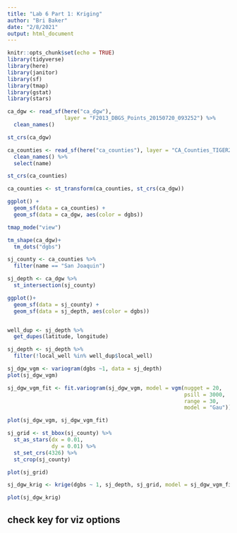 ```yaml
---
title: "Lab 6 Part 1: Kriging"
author: "Bri Baker"
date: "2/8/2021"
output: html_document
---
```


```r
knitr::opts_chunk$set(echo = TRUE)
library(tidyverse)
library(here)
library(janitor)
library(sf)
library(tmap)
library(gstat)
library(stars)
```


```r
ca_dgw <- read_sf(here("ca_dgw"), 
                  layer = "F2013_DBGS_Points_20150720_093252") %>% 
  clean_names()

st_crs(ca_dgw)

ca_counties <- read_sf(here("ca_counties"), layer = "CA_Counties_TIGER2016") %>% 
  clean_names() %>% 
  select(name)

st_crs(ca_counties)

ca_counties <- st_transform(ca_counties, st_crs(ca_dgw))

```

```r
ggplot() +
  geom_sf(data = ca_counties) +
  geom_sf(data = ca_dgw, aes(color = dgbs))

```

```r
tmap_mode("view")

tm_shape(ca_dgw)+
  tm_dots("dgbs")


```


```r
sj_county <- ca_counties %>% 
  filter(name == "San Joaquin")

sj_depth <- ca_dgw %>% 
  st_intersection(sj_county)

ggplot()+
  geom_sf(data = sj_county) +
  geom_sf(data = sj_depth, aes(color = dgbs))



```


```r
well_dup <- sj_depth %>% 
  get_dupes(latitude, longitude)

sj_depth <- sj_depth %>% 
  filter(!local_well %in% well_dup$local_well)
```



```r
sj_dgw_vgm <- variogram(dgbs ~1, data = sj_depth)
plot(sj_dgw_vgm)

sj_dgw_vgm_fit <- fit.variogram(sj_dgw_vgm, model = vgm(nugget = 20, 
                                                        psill = 3000,
                                                        range = 30, 
                                                        model = "Gau"))

plot(sj_dgw_vgm, sj_dgw_vgm_fit)

```


```r
sj_grid <- st_bbox(sj_county) %>% 
  st_as_stars(dx = 0.01,
              dy = 0.01) %>% 
  st_set_crs(4326) %>% 
  st_crop(sj_county)

plot(sj_grid)


```

```r
sj_dgw_krig <- krige(dgbs ~ 1, sj_depth, sj_grid, model = sj_dgw_vgm_fit)

plot(sj_dgw_krig)
```

## check key for viz options

